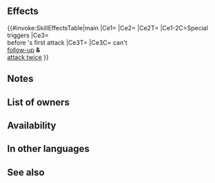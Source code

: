 {{Special
|tagid=SID_氷輪
|intID=4550
|exclusive=0
|canUseWeapon={{WeaponList|Magic}}
|canUseMove={{MoveList|All}}
|cost=500
|cooldown=4
|effect=When Special triggers, boosts damage by 70% of unit's Res and neutralizes foe's "reduces damage by X%" effects from foe's non-Special skills.<br><br>If unit cannot perform a follow-up attack and attack twice, grants Special cooldown count-1 to unit before unit's first attack during combat.
|required=Glacies
|properties=random_owner,offensive_special
}}
==Effects==
{{#invoke:SkillEffectsTable|main
|Ce1={{Eft|Damage Boost|70% of {{Tgt|Unit}}'s Res}}
|Ce2={{Eft|Neutralize Damage Reduction}}
|Ce2T={{Tgt|Foe}}
|Ce1-2C=Special triggers
|Ce3={{Eft|Reduce Cooldown|1}}<br>before {{Tgt|Unit}}'s first attack
|Ce3T={{Tgt|Unit}}
|Ce3C={{Tgt|Unit}} can't<br>[[follow-up]] '''&'''<br>[[attack twice]]
}}

==Notes==
{{DamageBoost}}
{{DamageReductionNeutralization}}
{{CombatCooldownCount|-1}}
==List of owners==
{{Skill Hero List}}
==Availability==
{{PassiveFocusList}}
{{PassiveDistributionList}}
{{PassiveCombatManualList}}
==In other languages==
{{OtherLanguages
|japanese=氷輪
|german=
|spanishEU=
|spanishLA=Luna gélida
|french=
|italian=
|chineseTW=
|portuguese=
}}
==See also==
{{See also skills|cond=(SCategory='special' AND (Description LIKE '%disables%reduce%damage by x%' OR Description LIKE '%neutralizes%reduce%damage by x%') AND Description LIKE '%non-Special%' AND Description NOT LIKE '%reduces the percentage%' OR Description LIKE '%cannot perform a follow-up attack or attack twice%') AND Exclusive='1'}}
{{Specials Navbox}}